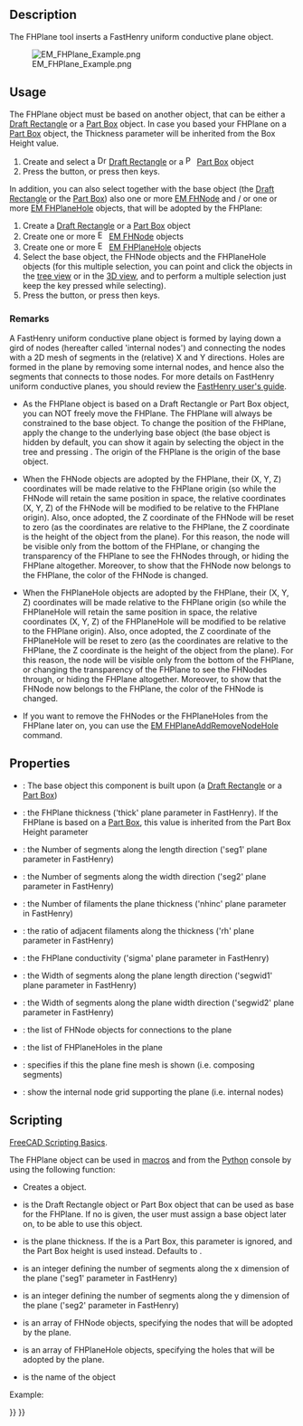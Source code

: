 <languages/>

{{Docnav
|[[EM_FHPath|FHPath]]
|[[EM_FHPlaneHole|FHPlaneHole]]
|[[EM_Workbench|EM]]
|IconL=EM_FHPath.svg
|IconR=EM_FHPlaneHole.svg
|IconC=EMWorkbench.svg
}}

{{GuiCommand
|Name=EM FHPlane
|MenuLocation=EM → FHPlane
|Workbenches=[[EM Workbench|EM]]
|Shortcut={{KEY|E}} {{KEY|P}}
|Version=0.17
|SeeAlso=[[EM_FHNode|EM FHNode]], [[EM_FHPlaneHole|EM FHPlaneHole]], [[EM_FHPlaneAddRemoveNodeHole|EM FHPlaneAddRemoveNodeHole]]
}}

==Description==

The FHPlane tool inserts a FastHenry uniform conductive plane object.

[[Image:EM_FHPlane_Example.png]]

{{Caption|FastHenry FHPlane}}

==Usage==

The FHPlane object must be based on another object, that can be either a [[Draft_Rectangle|Draft Rectangle]] or a [[Part_Box|Part Box]] object. In case you based your FHPlane on a [[Part_Box|Part Box]] object, the Thickness parameter will be inherited from the Box Height value.

# Create and select a [[Image:Draft_Rectangle.svg|16px]] [[Draft_Rectangle|Draft Rectangle]] or a [[Image:Part_Box.svg|16px]] [[Part_Box|Part Box]] object
# Press the {{Button|[[Image:EM_FHPlane.svg|16px]] [[EM_FHPlane|EM FHPlane]]}} button, or press {{KEY|E}} then {{KEY|P}} keys.

In addition, you can also select together with the base object (the [[Draft_Rectangle|Draft Rectangle]] or the [[Part_Box|Part Box]]) also one or more [[EM_FHNode|EM FHNode]] and / or one or more [[EM_FHPlaneHole|EM FHPlaneHole]] objects, that will be adopted by the FHPlane:

# Create a [[Draft_Rectangle|Draft Rectangle]] or a [[Part_Box|Part Box]] object
# Create one or more [[Image:EM_FHNode.svg|16px]] [[EM_FHNode|EM FHNode]] objects
# Create one or more [[Image:EM_FHPlaneHole.svg|16px]] [[EM_FHPlaneHole|EM FHPlaneHole]] objects
# Select the base object, the FHNode objects and the FHPlaneHole objects (for this multiple selection, you can point and click the objects in the [[Tree_view|tree view]] or in the [[3D_view|3D view]], and to perform a multiple selection just keep the {{KEY|CTRL}} key pressed while selecting).
# Press the {{Button|[[Image:EM_FHPlane.svg|16px]] [[EM_FHPlane|EM FHPlane]]}} button, or press {{KEY|E}} then {{KEY|P}} keys.

===Remarks===

A FastHenry uniform conductive plane object is formed by laying down a gird of nodes (hereafter called 'internal nodes') and connecting the nodes with a 2D mesh of segments in the (relative) X and Y directions. Holes are formed in the plane by removing some internal nodes, and hence also the segments that connects to those nodes.
For more details on FastHenry uniform conductive planes, you should review the [https://www.fastfieldsolvers.com/documentation.htm FastHenry user's guide].

* As the FHPlane object is based on a Draft Rectangle or Part Box object, you can NOT freely move the FHPlane. The FHPlane will always be constrained to the base object. To change the position of the FHPlane, apply the change to the underlying base object (the base object is hidden by default, you can show it again by selecting the object in the tree and pressing {{KEY|Space}}. The origin of the FHPlane is the origin of the base object.

* When the FHNode objects are adopted by the FHPlane, their (X, Y, Z) coordinates will be made relative to the FHPlane origin (so while the FHNode will retain the same position in space, the relative coordinates (X, Y, Z) of the FHNode will be modified to be relative to the FHPlane origin). Also, once adopted, the Z coordinate of the FHNode will be reset to zero (as the coordinates are relative to the FHPlane, the Z coordinate is the height of the object from the plane). For this reason, the node will be visible only from the bottom of the FHPlane, or changing the transparency of the FHPlane to see the FHNodes through, or hiding the FHPlane altogether. Moreover, to show that the FHNode now belongs to the FHPlane, the color of the FHNode is changed.

* When the FHPlaneHole objects are adopted by the FHPlane, their (X, Y, Z) coordinates will be made relative to the FHPlane origin (so while the FHPlaneHole will retain the same position in space, the relative coordinates (X, Y, Z) of the FHPlaneHole will be modified to be relative to the FHPlane origin). Also, once adopted, the Z coordinate of the FHPlaneHole will be reset to zero (as the coordinates are relative to the FHPlane, the Z coordinate is the height of the object from the plane). For this reason, the node will be visible only from the bottom of the FHPlane, or changing the transparency of the FHPlane to see the FHNodes through, or hiding the FHPlane altogether. Moreover, to show that the FHNode now belongs to the FHPlane, the color of the FHNode is changed.

* If you want to remove the FHNodes or the FHPlaneHoles from the FHPlane later on, you can use the [[EM_FHPlaneAddRemoveNodeHole|EM FHPlaneAddRemoveNodeHole]] command.

==Properties==

* {{PropertyData|Base}}: The base object this component is built upon (a [[Draft_Rectangle|Draft Rectangle]] or a [[Part_Box|Part Box]])
* {{PropertyData|Thickness}}: the FHPlane thickness ('thick' plane parameter in FastHenry). If the FHPlane is based on a [[Part_Box|Part Box]], this value is inherited from the Part Box Height parameter
* {{PropertyData|seg1}}: the Number of segments along the length direction ('seg1' plane parameter in FastHenry)
* {{PropertyData|seg2}}: the Number of segments along the width direction ('seg2' plane parameter in FastHenry)
* {{PropertyData|nhinc}}: the Number of filaments the plane thickness ('nhinc' plane parameter in FastHenry)
* {{PropertyData|rh}}: the ratio of adjacent filaments along the thickness ('rh' plane parameter in FastHenry)
* {{PropertyData|Sigma}}: the FHPlane conductivity ('sigma' plane parameter in FastHenry)
* {{PropertyData|segwid1}}: the Width of segments along the plane length direction ('segwid1' plane parameter in FastHenry)
* {{PropertyData|segwid2}}: the Width of segments along the plane width direction ('segwid2' plane parameter in FastHenry)
* {{PropertyData|Nodes}}: the list of FHNode objects for connections to the plane
* {{PropertyData|Holes}}: the list of FHPlaneHoles in the plane
* {{PropertyData|FineMesh}}: specifies if this the plane fine mesh is shown (i.e. composing segments)
* {{PropertyData|ShowNodes}}: show the internal node grid supporting the plane (i.e. internal nodes)

==Scripting==

{{Emphasis|See also:}} [[FreeCAD_Scripting_Basics|FreeCAD Scripting Basics]].

The FHPlane object can be used in [[Macros|macros]] and from the [[Python|Python]] console by using the following function:

{{Code|code=
plane = makeFHPlane(baseobj=None, thickness=None, seg1=None, seg2=None, nodes=[], holes=[], name='FHPlane')
}}

* Creates a {{incode|FHPlane}} object.
* {{incode|baseobj}} is the Draft Rectangle object or Part Box object that can be used as base for the FHPlane. If no {{incode|baseobj}} is given, the user must assign a base object later on, to be able to use this object.
* {{incode|thickness}} is the plane thickness. If the {{incode|baseobj}} is a Part Box, this parameter is ignored, and the Part Box height is used instead. Defaults to {{incode|EMFHPLANE_DEF_THICKNESS}}.
* {{incode|seg1}} is an integer defining the number of segments along the x dimension of the plane ('seg1' parameter in FastHenry)
* {{incode|seg2}} is an integer defining the number of segments along the y dimension of the plane ('seg2' parameter in FastHenry)
* {{incode|nodes}} is an array of FHNode objects, specifying the nodes that will be adopted by the plane.
* {{incode|holes}} is an array of FHPlaneHole objects, specifying the holes that will be adopted by the plane.
* {{incode|name}} is the name of the object

Example:

{{Code|code=
import FreeCAD, Draft, EM

pl = FreeCAD.Placement()
pl.Rotation.Q = (0.0,0.0,0.0,1.0)
pl.Base = FreeCAD.Vector(1.0,1.0,0.0)
rec = Draft.makeRectangle(length=10.0,height=5.0,placement=pl,face=True,support=None)

fhnode1 = EM.makeFHNode(X=1.0,Y=3.5,Z=0)
fhnode2 = EM.makeFHNode(X=8.0,Y=3.5,Z=0)

hole = EM.makeFHPlaneHole(X=6.0,Y=3.5,Z=0.0)

fhplane = EM.makeFHPlane(rect, thickness=1.0, seg1=15, seg2=15, nodes=[fhnode1, fhnode2], holes=[hole])
}}


{{Docnav
|[[EM_FHPath|FHPath]]
|[[EM_FHPlaneHole|FHPlaneHole]]
|[[EM_Workbench|EM]]
|IconL=EM_FHPath.svg
|IconR=EM_FHPlaneHole.svg
|IconC=EMWorkbench.svg
}}

{{EM Tools navi{{#translation:}}}}
{{Userdocnavi{{#translation:}}}}